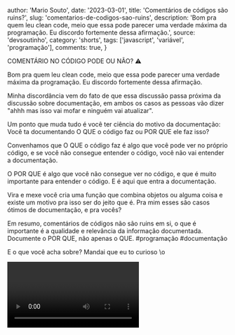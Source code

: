 
  author: 'Mario Souto',
  date: '2023-03-01',
  title: 'Comentários de códigos são ruins?',
  slug: 'comentarios-de-codigos-sao-ruins',
  description: 'Bom pra quem leu clean code, meio que essa pode parecer uma verdade máxima da programação. Eu discordo fortemente dessa afirmação.',
  source: 'devsoutinho',
  category: 'shorts',
  tags: ['javascript', 'variável', 'programação'],
  comments: true,
}


COMENTÁRIO NO CÓDIGO PODE OU NÃO? ⚠️

Bom pra quem leu clean code, meio que essa pode parecer uma verdade máxima da programação. Eu discordo fortemente dessa afirmação.

Minha discordância vem do fato de que essa discussão passa próxima da discussão sobre documentação, em ambos os casos as pessoas vão dizer "ahhh mas isso vai mofar e ninguém vai atualizar".

Um ponto que muda tudo é você ter ciência do motivo da documentação: Você ta documentando O QUE o código faz ou POR QUE ele faz isso?

Convenhamos que O QUE o código faz é algo que você pode ver no próprio código, e se você não consegue entender o código, você não vai entender a documentação.

O POR QUE é algo que você não consegue ver no código, e que é muito importante para entender o código. E é aqui que entra a documentação.

Vira e mexe você cria uma função que combina objetos ou alguma coisa e existe um motivo pra isso ser do jeito que é. Pra mim esses são casos ótimos de documentação, e pra vocês?

Em resumo, comentários de códigos não são ruins em si, o que é importante é a qualidade e relevância da informação documentada. Documente o POR QUE, não apenas o QUE. #programação #documentação

E o que você acha sobre? Mandai que eu to curioso \o

<Video videoId="lTjwm1CghDY" youtube />